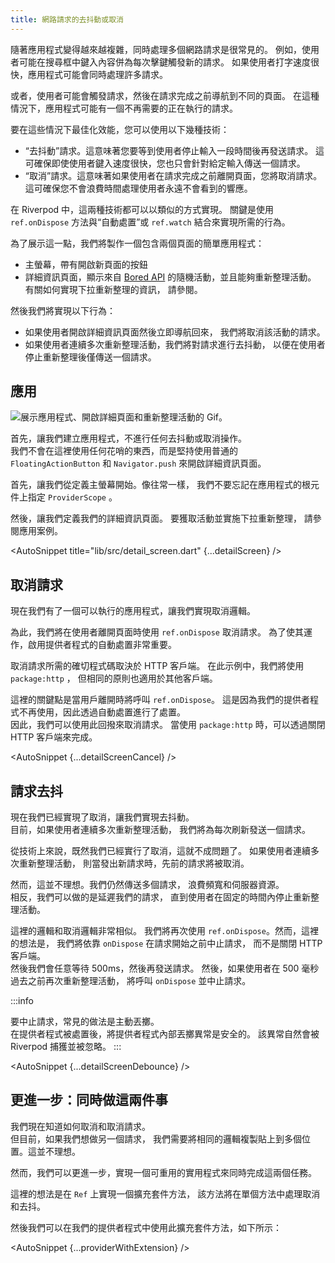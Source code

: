 ---
title: 網路請求的去抖動或取消
---


<!---
As applications grow in complexity, it's common to have multiple network requests
in flight at the same time. For example, a user might be typing in a search box
and triggering a new request for each keystroke. If the user types quickly, the
application might have many requests in flight at the same time.
-->
隨著應用程式變得越來越複雜，同時處理多個網路請求是很常見的。
例如，使用者可能在搜尋框中鍵入內容併為每次擊鍵觸發新的請求。
如果使用者打字速度很快，應用程式可能會同時處理許多請求。

<!---
Alternatively, a user might trigger a request, then navigate to a different page
before the request completes. In this case, the application might have a request
in flight that is no longer needed.
-->
或者，使用者可能會觸發請求，然後在請求完成之前導航到不同的頁面。
在這種情況下，應用程式可能有一個不再需要的正在執行的請求。

<!---
To optimize performance in those situations, there are a few techniques you can
use:
-->
要在這些情況下最佳化效能，您可以使用以下幾種技術：

<!---
- "Debouncing" requests. This means that you wait until the user has stopped
  typing for a certain amount of time before sending the request. This ensures
  that you only send one request for a given input, even if the user types
  quickly.
- "Cancelling" requests. This means that you cancel a request if the user
  navigates away from the page before the request completes. This ensures that
  you don't waste time processing a response that the user will never see.
-->
- “去抖動”請求。這意味著您要等到使用者停止輸入一段時間後再發送請求。
  這可確保即使使用者鍵入速度很快，您也只會針對給定輸入傳送一個請求。
- “取消”請求。這意味著如果使用者在請求完成之前離開頁面，您將取消請求。
  這可確保您不會浪費時間處理使用者永遠不會看到的響應。

<!---
In Riverpod, both of these techniques are can be implemented in a similar way.
The key is to use `ref.onDispose` combined with "automatic disposal" or `ref.watch`
to achieve the desired behavior.
-->
在 Riverpod 中，這兩種技術都可以以類似的方式實現。
關鍵是使用 `ref.onDispose` 方法與“自動處置”或 `ref.watch`
結合來實現所需的行為。

<!---
To showcase this, we will make a simple application with two pages:
-->
為了展示這一點，我們將製作一個包含兩個頁面的簡單應用程式：

<!---
- A home screen, with a button which opens a new page
- A detail page, which displays a random activity from the [Bored API](https://www.boredapi.com/),
  with the ability to refresh the activity.  
  See <Link documentID="case_studies/pull_to_refresh" /> for information
  on how to implement pull-to-refresh.
-->
- 主螢幕，帶有開啟新頁面的按鈕
- 詳細資訊頁面，顯示來自 [Bored API](https://www.boredapi.com/)
  的隨機活動，並且能夠重新整理活動。
  有關如何實現下拉重新整理的資訊，
  請參閱<Link documentID="case_studies/pull_to_refresh" />。

<!---
We will then implement the following behaviors:
-->
然後我們將實現以下行為：

<!---
- If the user opens the detail page and then navigates back immediately,
  we will cancel the request for the activity.
- If the user refreshes the activity multiple times in a row, we will debounce
  the requests so that we only send one request after the user stops refreshing.
-->
- 如果使用者開啟詳細資訊頁面然後立即導航回來，
  我們將取消該活動的請求。
- 如果使用者連續多次重新整理活動，我們將對請求進行去抖動，
  以便在使用者停止重新整理後僅傳送一個請求。

<!---
## The application
-->
## 應用​

<!---
<img
  src="/img/case_studies/cancel/app.gif"
  alt="Gif showcasing the application, opening the detail page and refreshing the activity."
/>
-->
<img
  src="/img/case_studies/cancel/app.gif"
  alt="展示應用程式、開啟詳細頁面和重新整理活動的 Gif。"
/>

<!---
First, let's create the application, without any debouncing or cancelling.  
We won't use anything fancy here, and stick to a plain `FloatingActionButton` with
a `Navigator.push` to open the detail page.
-->
首先，讓我們建立應用程式，不進行任何去抖動或取消操作。  
我們不會在這裡使用任何花哨的東西，而是堅持使用普通的 `FloatingActionButton`
和 `Navigator.push` 來開啟詳細資訊頁面。

<!---
First, let's start with defining our home screen. As usual,
let's not forget to specify a `ProviderScope` at the root of our application.
-->
首先，讓我們從定義主螢幕開始。像往常一樣，
我們不要忘記在應用程式的根元件上指定 `ProviderScope` 。

<AutoSnippet title="lib/src/main.dart" raw={homeScreen} />

<!---
Then, let's define our detail page.
To fetch the activity and implement pull-to-refresh, refer
to the <Link documentID="case_studies/pull_to_refresh" /> case study.
-->
然後，讓我們定義我們的詳細資訊頁面。
要獲取活動並實施下拉重新整理，
請參閱<Link documentID="case_studies/pull_to_refresh" />應用案例。

<AutoSnippet title="lib/src/detail_screen.dart" {...detailScreen} />

<!---
## Cancelling requests
-->
## 取消請求

<!---
Now that we have a working application, let's implement the cancellation logic.
-->
現在我們有了一個可以執行的應用程式，讓我們實現取消邏輯。

<!---
To do so, we will use `ref.onDispose` to cancel the request when the user
navigates away from the page. For this to work, it is important that the
automatic disposal of providers is enabled.
-->
為此，我們將在使用者離開頁面時使用 `ref.onDispose` 取消請求。
為了使其運作，啟用提供者程式的自動處置非常重要。

<!---
The exact code needed to cancel the request will depend on the HTTP client.
In this example, we will use `package:http`, but the same principle applies
to other clients.
-->
取消請求所需的確切程式碼取決於 HTTP 客戶端。
在此示例中，我們將使用 `package:http` ，
但相同的原則也適用於其他客戶端。

<!---
The key here that `ref.onDispose` will be called when the user navigates away.
That is because our provider is no-longer used, and therefore disposed
thanks to automatic disposal.  
We can therefore use this callback to cancel the request. When using `package:http`,
this can be done by closing our HTTP client.
-->
這裡的關鍵點是當用戶離開時將呼叫 `ref.onDispose`。
這是因為我們的提供者程式不再使用，因此透過自動處置進行了處置。  
因此，我們可以使用此回撥來取消請求。
當使用 `package:http` 時，可以透過關閉 HTTP 客戶端來完成。

<AutoSnippet {...detailScreenCancel} />

<!---
## Debouncing requests
-->
## 請求​去抖

<!---
Now that we have implemented cancellation, let's implement debouncing.  
At the moment, if the user refreshes the activity multiple times in a row,
we will send a request for each refresh.
-->
現在我們已經實現了取消，讓我們實現去抖動。  
目前，如果使用者連續多次重新整理活動，
我們將為每次刷新發送一個請求。

<!---
Technically speaking, now that we have implemented cancellation, this is not
a problem. If the user refreshes the activity multiple times in a row,
the previous request will be cancelled, when a new request is made.
-->
從技術上來說，既然我們已經實行了取消，這就不成問題了。
如果使用者連續多次重新整理活動，
則當發出新請求時，先前的請求將被取消。

<!---
However, this is not ideal. We are still sending multiple requests, and
wasting bandwidth and server resources.  
What we could instead do is delay our requests until the user stops refreshing
the activity for a fixed amount of time.
-->
然而，這並不理想。我們仍然傳送多個請求，
浪費頻寬和伺服器資源。  
相反，我們可以做的是延遲我們的請求，
直到使用者在固定的時間內停止重新整理活動。

<!---
The logic here is very similar to the cancellation logic. We will again
use `ref.onDispose`. However, the idea here is that instead of
closing an HTTP client, we will rely on `onDispose` to abort the request
before it starts.  
We will then arbitrarily wait for 500ms before sending the request.
Then, if the user refreshes the activity again before the 500ms have elapsed,
`onDispose` will be invoked, aborting the request.
-->
這裡的邏輯和取消邏輯非常相似。
我們將再次使用 `ref.onDispose`。然而，這裡的想法是，
我們將依靠 `onDispose` 在請求開始之前中止請求，
而不是關閉 HTTP 客戶端。  
然後我們會任意等待 500ms，然後再發送請求。
然後，如果使用者在 500 毫秒過去之前再次重新整理活動，
將呼叫 `onDispose` 並中止請求。

:::info
<!---
To abort requests, a common practice is to voluntarily throw.  
It is safe to throw inside providers after the provider has been disposed.
The exception will naturally be caught by Riverpod and be ignored.
-->
要中止請求，常見的做法是主動丟擲。  
在提供者程式被處置後，將提供者程式內部丟擲異常是安全的。
該異常自然會被 Riverpod 捕獲並被忽略。
:::

<AutoSnippet {...detailScreenDebounce} />

<!---
## Going further: Doing both at once
-->
## 更進一步：同時做這兩件事​

<!---
We now know how to debounce and cancel requests.  
But currently, if we want to do another request, we need to copy-paste
the same logic in multiple places. This is not ideal.
-->
我們現在知道如何取消和取消請求。  
但目前，如果我們想做另一個請求，
我們需要將相同的邏輯複製貼上到多個位置。這並不理想。

<!---
However, we can go further and implement a reusable utility to do both at once.
-->
然而，我們可以更進一步，實現一個可重用的實用程式來同時完成這兩個任務。

<!---
The idea here is to implement an extension method on `Ref` that will
handle both cancellation and debouncing in a single method.
-->
這裡的想法是在 `Ref` 上實現一個擴充套件方法，
該方法將在單個方法中處理取消和去抖。

<AutoSnippet raw={extension} />

<!---
We can then use this extension method in our providers as followed:
-->
然後我們可以在我們的提供者程式中使用此擴充套件方法，如下所示：

<AutoSnippet {...providerWithExtension} />
